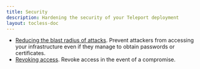 ```yaml
---
title: Security
description: Hardening the security of your Teleport deployment
layout: tocless-doc
---
```


- [Reducing the blast radius of attacks](./security/reduce-blast-radius.mdx).
  Prevent attackers from accessing your infrastructure even if they manage to
  obtain passwords or certificates.
- [Revoking access](./security/revoking-access.mdx). Revoke access in the event
  of a compromise.
